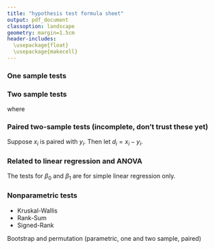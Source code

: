 ```yaml
---
title: "hypothesis test formula sheet"
output: pdf_document
classoption: landscape
geometry: margin=1.5cm
header-includes:
  \usepackage{float}
  \usepackage{makecell}
---
```


\renewcommand{\arraystretch}{2.5}

### One sample tests

\begin{figure}[H]
  \begin{center}
    \begin{tabular}{lccccc}
    
    name & known parameters & null hypothesis & test statistic & null distribution & p-value (two sided) \\
     \hline
    
    one sample z-test &
    $\mu$ unknown, $\sigma^2$ known &
    $H_0: \mu = \mu_0$ &
    $Z_\text{obs} = \displaystyle {\bar x - \mu_0 \over {\sigma \over \sqrt n}}$ &
    N(0, 1) &
    $2 \cdot P(Z < -|Z_\text{obs}|)$ \\
    
    \thead{one sample z-test \\ for a proportion} & 
    $\pi$ unknown &
    $H_0: \pi = \pi_0$ &
    $Z_\text{obs} = \displaystyle {\hat \pi - \pi_0 \over \sqrt{\pi_0 (1 - \pi_0)  \over n}}$ & 
    N(0, 1) & 
    $2 \cdot P(Z < -|Z_\text{obs}|)$ \\
    
    one sample t-test &
    $\mu, \sigma^2$ unknown &
    $H_0: \mu = \mu_0$ & $T_\text{obs} = \displaystyle {\bar x - \mu_0 \over {s \over \sqrt n}}$ &
    $t_{n-1}$ &
    $2 \cdot P(t_{n-1} < -|T_\text{obs}|)$ \\
    
    TODO &
    $\mu, \sigma^2$ unknown &
    $H_0: \sigma^2 = \sigma^2_0$ &
    $TODO = \displaystyle {(n - 1) \cdot s^2 \over \sigma^2_0}$ &
    $\chi^2_{n-1}$ &
    TODO \\
    
    sign test &
    none & $H_0: m = m_0$ &
    $B_\text{obs} = \sum_i I_{X_i > m_0}$ &
    Binomial($\sum_i I_{X_i \neq m_0}, \frac 12$) &
    $2 \cdot \min(P(B \ge B_\text{obs}), P(B \le B_\text{obs}))$
    \end{tabular}
  \end{center}
\end{figure}

### Two sample tests

\begin{figure}[H]
  \begin{center}
    \begin{tabular}{lccccc}
    
    name & known parameters & null hypothesis & test statistic & null distribution & p-value (two sided) \\
     \hline
    
    two sample z-test &
    \thead{$\mu_1, \mu_2$ unknown \\ $\sigma_1^2, \sigma_2^2$ known} &
    $H_0: \mu_1 - \mu_2 = \delta_0$ &
    $Z_\text{obs} = \displaystyle {(\bar x - \bar y) - \delta_0 \over \sqrt{{\sigma_1^2 \over n_1} + {\sigma_2^2 \over n_2}}}$ &
    N(0, 1) &
    $2 \cdot P(Z < -|Z_\text{obs}|)$ \\
    
    \thead{two sample z-test \\ for a proportion} & 
    $\pi_1, \pi_2$ unknown &
    $H_0: \pi_1 = \pi_2$ &
    $Z_\text{obs} = \displaystyle {\hat \pi_1 - \hat \pi_2 \over \sqrt{\hat \pi (1 - \hat \pi) \left({1 \over n_1} + {1 \over n_2} \right)}}$ & 
    N(0, 1) & 
    $2 \cdot P(Z < -|Z_\text{obs}|)$ \\
    
    equal variance t-test &
    \thead{$\mu_1, \mu_2$ \\ $\sigma_1^2 = \sigma_2^2$ unknown} &
    $H_0: \mu_1 - \mu_2 = \delta_0$ &
    $T_\text{obs} = \displaystyle {(\bar x - \bar y) - \delta_0 \over 
      s_\text{pooled} \sqrt{{1 \over n_1} + {1 \over n_2}}}$ &
    $t_{n-1}$ &
    $2 \cdot P(t_{n_1 + n_2 - 2} < -|T_\text{obs}|)$ \\
    
    welch's t-test &
    \thead{$\mu_1, \mu_2$ \\ $\sigma_1^2 \neq \sigma_2^2$ unknown} &
    $H_0: \mu_1 - \mu_2 = \delta_0$ &
    $T_\text{obs} = \displaystyle {(\bar x - \bar y) - \delta_0 \over 
      \sqrt{{s_1^2 \over n_1} + {s_2^2 \over n_2}}}$ &
    $t_\nu$ &
    $2 \cdot P(t_\nu < -|T_\text{obs}|)$ \\
    
    F-test for equal variance &
    \thead{$\mu_1, \mu_2$ \\ $\sigma_1^2, \sigma_2^2$ unknown} &
    $H_0: \sigma_1^2 = \sigma_2^2$ &
    $F_\text{obs} = \displaystyle {s_1^2 \over s_2^2}$ &
    $F_{n_1 - 1, n_2 - 1}$ &
    TODO \\

    \end{tabular}
  \end{center}
\end{figure}

where

\begin{align}
s_\text{pooled} &= \sqrt{{(n_1 - 1) \cdot s_1^2 + (n_2 - 1) \cdot s_2^2 \over n_1 + n_2 - 2}} 
\qquad \qquad
\nu = { \left({s_1^2 \over n_1} + {s_2^2 \over n_2}\right)^2 \over
  {\left({s_1^2 \over n_1} \right)^2 \over n_1 - 1} +
  {\left({s_2^2 \over n_2} \right)^2 \over n_2 - 1}
}
\qquad \qquad
\hat \pi = {n_1 \hat \pi_1 + n_2 \hat \pi_2 \over n_1 + n_2}
\end{align}

### Paired two-sample tests (incomplete, don't trust these yet)

Suppose $x_i$ is paired with $y_i$. Then let $d_i = x_i - y_i$.

\begin{figure}[H]
  \begin{center}
    \begin{tabular}{lccccc}
    
    name & known parameters & null hypothesis & test statistic & null distribution & p-value (two sided) \\
     \hline

    paired z-test &
    $\mu$ unknown, $\sigma^2$ known &
    $H_0: \mu_1 - \mu_2 = \delta_0$ &
    $Z_\text{obs} = \displaystyle {\bar d - \mu_0 \over {\sigma \over \sqrt n}}$ & N(0, 1) &
    $2 \cdot P(Z < -|Z_\text{obs}|)$ \\
    
    paired t-test & 
    $\mu, \sigma^2$ unknown &
    $H_0: \mu_1 - \mu_2 = \delta_0$ &
    $T_\text{obs} = \displaystyle {\bar d - \mu_0 \over {s \over \sqrt n}}$ & $t_{n-1}$ &
    $2 \cdot P(t_{n-1} < -|T_\text{obs}|)$ \\
    
    paired sign test &
    none &
    $H_0: m_1 - m_2 = \delta_0$ &
    TODO & 
    TODO &
    TODO
    
    \end{tabular}
  \end{center}
\end{figure}

### Related to linear regression and ANOVA

The tests for $\beta_0$ and $\beta_1$ are for simple linear regression only.

\begin{figure}[H]
  \begin{center}
    \begin{tabular}{lccccc}
    
    name & known parameters & null hypothesis & test statistic & null distribution & p-value (two sided) \\
     \hline
    
    one-way anova / F-tests &
    TODO &
    TODO &
    TODO &
    TODO &
    TODO \\
    
    tukey's honestly significant differences &
    TODO &
    TODO &
    TODO &
    TODO &
    TODO \\
    
    T-test for $\beta_0$ &
    TODO &
    TODO &
    TODO &
    TODO &
    TODO \\
    
    T-test for $\beta_1$ &
    TODO &
    TODO &
    TODO &
    TODO &
    TODO \\
    
    overall F-test for linear model &
    TODO &
    TODO &
    TODO &
    TODO &
    TODO \\
    
    \end{tabular}
  \end{center}
\end{figure}

### Nonparametric tests

- Kruskal-Wallis
- Rank-Sum
- Signed-Rank

Bootstrap and permutation (parametric, one and two sample, paired)
